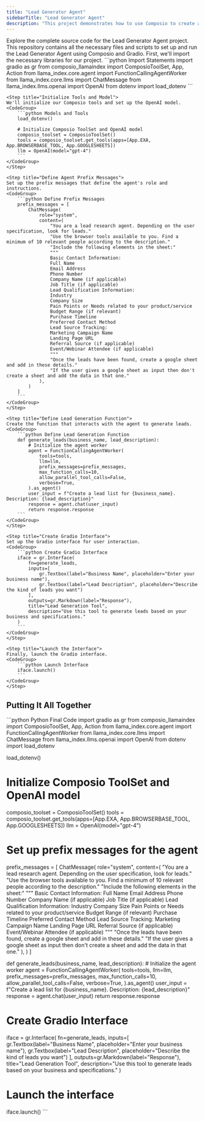 ```yaml
---
title: "Lead Generator Agent"
sidebarTitle: "Lead Generator Agent"
description: "This project demonstrates how to use Composio to create a lead generation agent. It automatically searches for potential leads based on user input, collects relevant information, and organizes it into a Google Sheet."
---
```


<Tabs>
    <Tab title="Python">
    <Card color="#7bee0c" title="Lead Generator Agent GitHub Repository" icon="github" href="https://github.com/ComposioHQ/composio/tree/master/python/examples/advanced_agents/lead_generator_agent">
  Explore the complete source code for the Lead Generator Agent project. This repository contains all the necessary files and scripts to set up and run the Lead Generator Agent using Composio and Gradio.
  <CardBody>
  </CardBody>
</Card>
<Steps>
    <Step title="Import Base Packages">
    First, we'll import the necessary libraries for our project.
    <CodeGroup>
        ```python Import Statements
        import gradio as gr
        from composio_llamaindex import ComposioToolSet, App, Action
        from llama_index.core.agent import FunctionCallingAgentWorker
        from llama_index.core.llms import ChatMessage
        from llama_index.llms.openai import OpenAI
        from dotenv import load_dotenv
        ```
    </CodeGroup>
    </Step>

    <Step title="Initialize Tools and Model">
    We'll initialize our Composio tools and set up the OpenAI model.
    <CodeGroup>
        ```python Models and Tools
        load_dotenv()

        # Initialize Composio ToolSet and OpenAI model
        composio_toolset = ComposioToolSet()
        tools = composio_toolset.get_tools(apps=[App.EXA, App.BROWSERBASE_TOOL, App.GOOGLESHEETS])
        llm = OpenAI(model="gpt-4")
        ```
    </CodeGroup>
    </Step>

    <Step title="Define Agent Prefix Messages">
    Set up the prefix messages that define the agent's role and instructions.
    <CodeGroup>
        ```python Define Prefix Messages
        prefix_messages = [
            ChatMessage(
                role="system",
                content=(
                    "You are a lead research agent. Depending on the user specification, look for leads."
                    "Use the browser tools available to you. Find a minimum of 10 relevant people according to the description."
                    "Include the following elements in the sheet:"
                    """
                    Basic Contact Information:
                    Full Name
                    Email Address
                    Phone Number
                    Company Name (if applicable)
                    Job Title (if applicable)
                    Lead Qualification Information:
                    Industry
                    Company Size
                    Pain Points or Needs related to your product/service
                    Budget Range (if relevant)
                    Purchase Timeline
                    Preferred Contact Method
                    Lead Source Tracking:
                    Marketing Campaign Name
                    Landing Page URL
                    Referral Source (if applicable)
                    Event/Webinar Attendee (if applicable)
                    """
                    "Once the leads have been found, create a google sheet and add in these details."
                    "If the user gives a google sheet as input then don't create a sheet and add the data in that one."
                ),
            )
        ]
        ```
    </CodeGroup>
    </Step>

    <Step title="Define Lead Generation Function">
    Create the function that interacts with the agent to generate leads.
    <CodeGroup>
        ```python Define Lead Generation Function
        def generate_leads(business_name, lead_description):
            # Initialize the agent worker
            agent = FunctionCallingAgentWorker(
                tools=tools,
                llm=llm,
                prefix_messages=prefix_messages,
                max_function_calls=10,
                allow_parallel_tool_calls=False,
                verbose=True,
            ).as_agent()
            user_input = f"Create a lead list for {business_name}. Description: {lead_description}"
            response = agent.chat(user_input)
            return response.response
        ```
    </CodeGroup>
    </Step>

    <Step title="Create Gradio Interface">
    Set up the Gradio interface for user interaction.
    <CodeGroup>
        ```python Create Gradio Interface
        iface = gr.Interface(
            fn=generate_leads,
            inputs=[
                gr.Textbox(label="Business Name", placeholder="Enter your business name"),
                gr.Textbox(label="Lead Description", placeholder="Describe the kind of leads you want")
            ],
            outputs=gr.Markdown(label="Response"),
            title="Lead Generation Tool",
            description="Use this tool to generate leads based on your business and specifications."
        )
        ```
    </CodeGroup>
    </Step>

    <Step title="Launch the Interface">
    Finally, launch the Gradio interface.
    <CodeGroup>
        ```python Launch Interface
        iface.launch()
        ```
    </CodeGroup>
    </Step>

</Steps>
    
</Tab>
    
</Tabs>

## Putting It All Together

<CodeGroup>
    ```python Python Final Code
import gradio as gr
from composio_llamaindex import ComposioToolSet, App, Action
from llama_index.core.agent import FunctionCallingAgentWorker
from llama_index.core.llms import ChatMessage
from llama_index.llms.openai import OpenAI
from dotenv import load_dotenv

load_dotenv()

# Initialize Composio ToolSet and OpenAI model
composio_toolset = ComposioToolSet()
tools = composio_toolset.get_tools(apps=[App.EXA, App.BROWSERBASE_TOOL, App.GOOGLESHEETS])
llm = OpenAI(model="gpt-4")

# Set up prefix messages for the agent
prefix_messages = [
    ChatMessage(
        role="system",
        content=(
            "You are a lead research agent. Depending on the user specification, look for leads."
            "Use the browser tools available to you. Find a minimum of 10 relevant people according to the description."
            "Include the following elements in the sheet:"
            """
            Basic Contact Information:
            Full Name
            Email Address
            Phone Number
            Company Name (if applicable)
            Job Title (if applicable)
            Lead Qualification Information:
            Industry
            Company Size
            Pain Points or Needs related to your product/service
            Budget Range (if relevant)
            Purchase Timeline
            Preferred Contact Method
            Lead Source Tracking:
            Marketing Campaign Name
            Landing Page URL
            Referral Source (if applicable)
            Event/Webinar Attendee (if applicable)
            """
            "Once the leads have been found, create a google sheet and add in these details."
            "If the user gives a google sheet as input then don't create a sheet and add the data in that one."
        ),
    )
]

def generate_leads(business_name, lead_description):
    # Initialize the agent worker
    agent = FunctionCallingAgentWorker(
        tools=tools,
        llm=llm,
        prefix_messages=prefix_messages,
        max_function_calls=10,
        allow_parallel_tool_calls=False,
        verbose=True,
    ).as_agent()
    user_input = f"Create a lead list for {business_name}. Description: {lead_description}"
    response = agent.chat(user_input)
    return response.response

# Create Gradio Interface
iface = gr.Interface(
    fn=generate_leads,
    inputs=[
        gr.Textbox(label="Business Name", placeholder="Enter your business name"),
        gr.Textbox(label="Lead Description", placeholder="Describe the kind of leads you want")
    ],
    outputs=gr.Markdown(label="Response"),
    title="Lead Generation Tool",
    description="Use this tool to generate leads based on your business and specifications."
)

# Launch the interface
iface.launch()
    ```
</CodeGroup>


